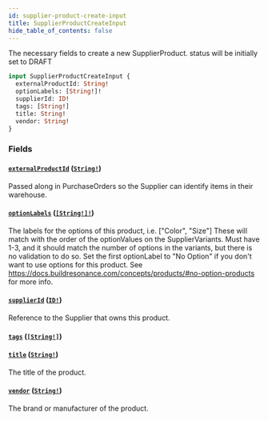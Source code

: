 ```yaml
---
id: supplier-product-create-input
title: SupplierProductCreateInput
hide_table_of_contents: false
---
```



The necessary fields to create a new SupplierProduct.
status will be initially set to DRAFT

```graphql
input SupplierProductCreateInput {
  externalProductId: String!
  optionLabels: [String!]!
  supplierId: ID!
  tags: [String!]
  title: String!
  vendor: String!
}
```


### Fields

#### [`externalProductId`](#) ([`String!`](/supply/api/graphql-admin/reference/scalars/string))

Passed along in PurchaseOrders so the Supplier can identify items in their warehouse.


#### [`optionLabels`](#) ([`[String!]!`](/supply/api/graphql-admin/reference/scalars/string))

The labels for the options of this product, i.e. ["Color", "Size"]
These will match with the order of the optionValues on the SupplierVariants.
Must have 1-3, and it should match the number of options in the variants, but there is no validation to do so.
Set the first optionLabel to "No Option" if you don't want to use options for this product.
See https://docs.buildresonance.com/concepts/products/#no-option-products for more info.


#### [`supplierId`](#) ([`ID!`](/supply/api/graphql-admin/reference/scalars/id))

Reference to the Supplier that owns this product.


#### [`tags`](#) ([`[String!]`](/supply/api/graphql-admin/reference/scalars/string))




#### [`title`](#) ([`String!`](/supply/api/graphql-admin/reference/scalars/string))

The title of the product.


#### [`vendor`](#) ([`String!`](/supply/api/graphql-admin/reference/scalars/string))

The brand or manufacturer of the product.




